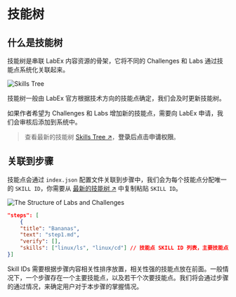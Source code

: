 # 技能树

## 什么是技能树

技能树是串联 LabEx 内容资源的骨架，它将不同的 Challenges 和 Labs 通过技能点系统化关联起来。

![Skills Tree](.github/assets/skill-tree.png)

技能树一般由 LabEx 官方根据技术方向的技能点确定，我们会及时更新技能树。

如果作者希望为 Challenges 和 Labs 增加新的技能点，需要向 LabEx 申请，我们会审核后添加到系统中。

> 查看最新的技能树 [Skills Tree ↗](https://labex-dev.feishu.cn/base/bascnNz4Nqjqgqm1Nm5AYke6xxb)，**登录后点击申请权限**。

## 关联到步骤

技能点会通过 `index.json` 配置文件关联到步骤中，我们会为每个技能点分配唯一的 `SKILL ID`，你需要从 [最新的技能树 ↗](https://labex-dev.feishu.cn/base/bascnNz4Nqjqgqm1Nm5AYke6xxb) 中复制粘贴 `SKILL ID`。

![The Structure of Labs and Challenges](.github/assets/basic-resource-structure.png)

```json copy
"steps": [
    {
    "title": "Bananas",
    "text": "step1.md",
    "verify": [],
    "skills": ["linux/ls", "linux/cd"] // 技能点 SKILL ID 列表，主要技能点放前面
}]
```


<Callout type="info">
  Skill IDs
  需要根据步骤内容相关性排序放置，相关性强的技能点放在前面。一般情况下，一个步骤存在一个主要技能点，以及若干个次要技能点。我们将会通过步骤的通过情况，来确定用户对于本步骤的掌握情况。
</Callout>
